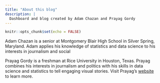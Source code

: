 ```yaml
---
title: "About this blog"
description: |
  Dashboard and blog created by Adam Chazan and Prayag Gordy
---
```


```r
knitr::opts_chunk$set(echo = FALSE)
```

Adam Chazan is a senior at Montgomery Blair High School in Silver Spring, Maryland. Adam applies his knowledge of statistics and data science to his interests in journalism and social 

Prayag Gordy is a freshman at Rice University in Houston, Texas. Prayag combines his interests in journalism and politics with his skills in data science and statistics to tell engaging visual stories. Visit Prayag's [website](https://prayaggordy.github.io) to learn more.

